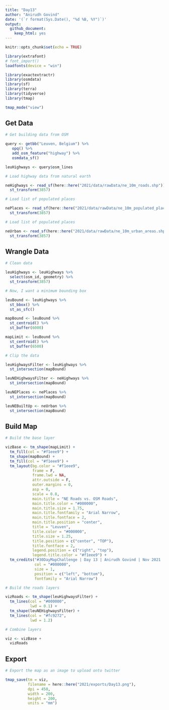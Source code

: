 ```yaml
---
title: "Day13"
author: "Anirudh Govind"
date: '(`r format(Sys.Date(), "%d %B, %Y")`)'
output:
  github_document:
    keep_html: yes
---
```


```r
knitr::opts_chunk$set(echo = TRUE)

library(extrafont)
# font_import()
loadfonts(device = "win")

library(exactextractr)
library(osmdata)
library(sf)
library(terra)
library(tidyverse)
library(tmap)

tmap_mode("view")
```

## Get Data

```r
# Get building data from OSM

query <- getbb("Leuven, Belgium") %>% 
   opq() %>% 
   add_osm_feature("highway") %>% 
   osmdata_sf()

leuHighways <- query$osm_lines

```

```r
# Load highway data from natural earth

neHighways <- read_sf(here::here("2021/data/rawData/ne_10m_roads.shp")) %>% 
  st_transform(3857)
```

```r
# Load list of populated places

nePlaces <- read_sf(here::here("2021/data/rawData/ne_10m_populated_places.shp")) %>% 
  st_transform(3857)
```

```r
# Load list of populated places

neUrban <- read_sf(here::here("2021/data/rawData/ne_10m_urban_areas.shp")) %>% 
  st_transform(3857)
```

## Wrangle Data

```r
# Clean data

leuHighways <- leuHighways %>% 
  select(osm_id, geometry) %>% 
  st_transform(3857)

```

```r
# Now, I want a minimum bounding box

leuBound <- leuHighways %>% 
  st_bbox() %>% 
  st_as_sfc()

mapBound <- leuBound %>% 
  st_centroid() %>% 
  st_buffer(6000)

mapLimit <- leuBound %>% 
  st_centroid() %>% 
  st_buffer(6500)

```

```r
# Clip the data

leuHighwaysFilter <- leuHighways %>% 
  st_intersection(mapBound)

leuNEHighwaysFilter <- neHighways %>% 
  st_intersection(mapBound)

leuNEPlaces <- nePlaces %>% 
  st_intersection(mapBound)

leuNEBuiltUp <- neUrban %>% 
  st_intersection(mapBound)
```

## Build Map

```r
# Build the base layer

vizBase <- tm_shape(mapLimit) +
  tm_fill(col = "#f1eee9") +
  tm_shape(mapBound) +
  tm_fill(col = "#f1eee9") +
  tm_layout(bg.color = "#f1eee9",
            frame = F,
            frame.lwd = NA,
            attr.outside = F,
            outer.margins = 0,
            asp = 0,
            scale = 0.8,
            main.title = "NE Roads vs. OSM Roads",
            main.title.color = "#000000",
            main.title.size = 1.75,
            main.title.fontfamily = "Arial Narrow",
            main.title.fontface = 2,
            main.title.position = "center",
            title = "Leuven",
            title.color = "#000000",
            title.size = 1.25,
            title.position = c("center", "TOP"),
            title.fontface = 2,
            legend.position = c("right", "top"),
            legend.title.color = "#f1eee9") + 
  tm_credits("#30DayMapChallenge | Day 13 | Anirudh Govind | Nov 2021 | Map data © OpenStreetMap contributors and available from https://www.openstreetmap.org\nMade with Natural Earth. Free vector and raster map data @ naturalearthdata.com.",
             col = "#000000",
             size = 1,
             position = c("left", "bottom"),
             fontfamily = "Arial Narrow")
```

```r
# Build the roads layers

vizRoads <- tm_shape(leuHighwaysFilter) +
  tm_lines(col = "#000000",
           lwd = 0.1) +
  tm_shape(leuNEHighwaysFilter) +
  tm_lines(col = "#fc9272",
           lwd = 1.2)

```

```r
# Combine layers

viz <- vizBase + 
  vizRoads
```

## Export

```r
# Export the map as an image to upload onto twitter

tmap_save(tm = viz,
          filename = here::here("2021/exports/Day13.png"),
          dpi = 450,
          width = 200,
          height = 200,
          units = "mm")

```


